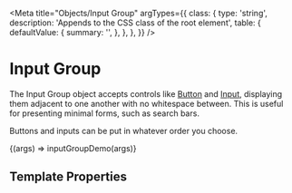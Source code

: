 
<Meta
  title="Objects/Input Group"
  argTypes={{
    class: {
      type: 'string',
      description: 'Appends to the CSS class of the root element',
      table: {
        defaultValue: {
          summary: '',
        },
      },
    },
  }}
/>

# Input Group

The Input Group object accepts controls like [Button](/story/components-button--button-element) and [Input](/story/components-input--text-elements), displaying them adjacent to one another with no whitespace between. This is useful for presenting minimal forms, such as search bars.

Buttons and inputs can be put in whatever order you choose.

<Canvas>
  <Story
    name="Example"
    parameters={{
      docs: {
        source: {
          code: inputGroupDemoSource,
        },
      },
    }}
  >
    {(args) => inputGroupDemo(args)}
  </Story>
</Canvas>

## Template Properties

<ArgsTable story="Example" />
